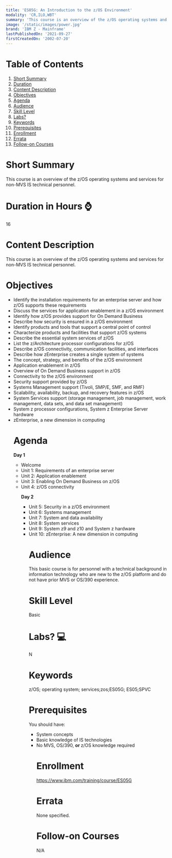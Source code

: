 ```yaml
---
title: 'ES05G: An Introduction to the z/OS Environment'
modality: 'CR,ILO,WBT'
summary: 'This course is an overview of the z/OS operating systems and services for non-MVS IS technical personnel.'
image: '/static/images/power.jpg'
brand: 'IBM Z - Mainframe'
lastPublishedOn: '2021-09-27'
firstCreatedOn: '2002-07-20'
---
```

# Table of Contents
1.  [Short Summary](#short-summary)
2.  [Duration](#duration-in-hours-)
3.  [Content Description](#content-description)
4.  [Objectives](#objectives)
5.  [Agenda](#agenda)
6.  [Audience](#audience)
7.  [Skill Level](#skill-level)
8.  [Labs?](#labs-)
9.  [Keywords](#keywords)
10. [Prerequisites](#prerequisites)
11. [Enrollment](#enrollment)
12. [Errata](#errata)
13. [Follow-on Courses](#follow-on-courses)

# Short Summary
This course is an overview of the z/OS operating systems and services for non-MVS IS technical personnel.

# Duration in Hours ⌚
16

# Content Description
<p>This course is an overview of the z/OS operating systems and services for non-MVS IS technical personnel.</p>

# Objectives
<ul />
	<li />Identify the installation requirements for an enterprise server and how z/OS supports these requirements
	<li />Discuss the services for application enablement in a z/OS environment
	<li />Identify how z/OS provides support for On Demand Business
	<li />Describe how security is ensured in a z/OS environment
	<li />Identify products and tools that support a central point of control
	<li />Characterize products and facilities that support z/OS systems
	<li />Describe the essential system services of z/OS
	<li />List the z/Architecture processor configurations for z/OS
	<li />Describe z/OS connectivity, communication facilities, and interfaces
	<li />Describe how zEnterprise creates a single system of systems
	<li />The concept, strategy, and benefits of the z/OS environment
	<li />Application enablement in z/OS
	<li />Overview of On Demand Business support in z/OS
	<li />Connectivity to the z/OS environment
	<li />Security support provided by z/OS
	<li />Systems Management support (Tivoli, SMP/E, SMF, and RMF)
	<li />Scalability, availability, backup, and recovery features in z/OS
	<li />System Services support (storage management, job management, work management, data sets, and data set management)
	<li />System z processor configurations, System z Enterprise Server hardware
	<li />zEnterprise, a new dimension in computing


# Agenda
<p><strong>Day 1</strong></p><ul /><li />Welcome<li />Unit 1: Requirements of an enterprise server<li />Unit 2: Application enablement<li />Unit 3: Enabling On Demand Business on z/OS<li />Unit 4: z/OS connectivity<p><strong>Day 2</strong></p><ul /><li />Unit 5: Security in a z/OS environment<li />Unit 6: Systems management<li />Unit 7: System and data availability<li />Unit 8: System services<li />Unit 9: System z9 and z10 and System z hardware<li />Unit 10: zEnterprise: A new dimension in computing

# Audience
<p>This basic course is for personnel with a technical background in information technology who are new to the z/OS platform and do not have prior MVS or OS/390 experience.</p>

# Skill Level
Basic               

# Labs? 💻
N

# Keywords
z/OS; operating system; services;zos;ES05G; ES05;SPVC

# Prerequisites
<p>You should have:</p>

<ul />
	<li />System concepts
	<li />Basic knowledge of IS technologies
	<li />No MVS, OS/390, <strong>or </strong>z/OS knowledge required


# Enrollment
https://www.ibm.com/training/course/ES05G

# Errata
None specified.

# Follow-on Courses
N/A

